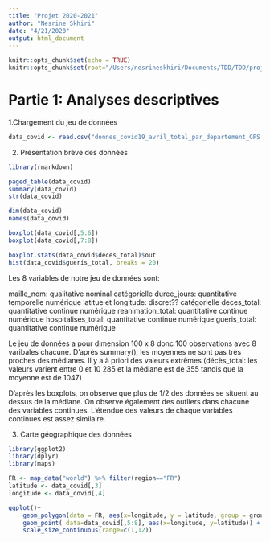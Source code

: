 ```yaml
---
title: "Projet 2020-2021"
author: "Nesrine Skhiri"
date: "4/21/2020"
output: html_document
---
```


```r
knitr::opts_chunk$set(echo = TRUE)
knitr::opts_chunk$set(root="/Users/nesrineskhiri/Documents/TDD/TDD/projet")
```

# Partie 1: Analyses descriptives


1.Chargement du jeu de données

```r

data_covid <- read.csv("donnes_covid19_avril_total_par_departement_GPS.csv",sep=";")

```

2. Présentation brève des données
```r
library(rmarkdown)

paged_table(data_covid)
summary(data_covid)
str(data_covid)

dim(data_covid)
names(data_covid)

boxplot(data_covid[,5:6])
boxplot(data_covid[,7:8])

boxplot.stats(data_covid$deces_total)$out
hist(data_covid$gueris_total, breaks = 20)

```
Les 8 variables de notre jeu de données sont:

  maille_nom: qualitative nominal catégorielle
  duree_jours: quantitative temporelle numérique
  latitue et longitude: discret?? catégorielle
  deces_total: quantitative continue numérique
  reanimation_total: quantitative continue numérique
  hospitalises_total: quantitative continue numérique
  gueris_total: quantitative continue numérique

Le jeu de données a pour dimension 100 x 8 donc 100 observations avec 8 varibales chacune.
D'après summary(), les moyennes ne sont pas très proches des médianes. Il y a à priori des valeurs extrêmes (décès_total: les valeurs varient entre 0 et 10 285 et la médiane est de 355 tandis que la moyenne est de 1047)

D'après les boxplots, on observe que  plus de 1/2 des données se situent au dessus de la médiane. On observe également des outliers dans chacune des variables continues.
L'étendue des valeurs de chaque variables continues est assez similaire.



3. Carte géographique des données
```r
library(ggplot2)
library(dplyr)
library(maps)

FR <- map_data("world") %>% filter(region=="FR")
latitude <- data_covid[,3]
longitude <- data_covid[,4]

ggplot()+
    geom_polygon(data = FR, aes(x=longitude, y = latitude, group = group), fill="grey", alpha=0.3) +
    geom_point( data=data_covid[,5:8], aes(x=longitude, y=latitude)) +
    scale_size_continuous(range=c(1,12))


```
